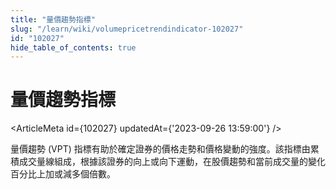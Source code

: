 ```yaml
---
title: "量價趨勢指標"
slug: "/learn/wiki/volumepricetrendindicator-102027"
id: "102027"
hide_table_of_contents: true
---
```



# 量價趨勢指標

<ArticleMeta id={102027} updatedAt={'2023-09-26 13:59:00'} />
<div className='border-solid border-b border-t-0 my-4 border-[var(--ifm-color-gray-300)]' />

量價趨勢 (VPT) 指標有助於確定證券的價格走勢和價格變動的強度。該指標由累積成交量線組成，根據該證券的向上或向下運動，在股價趨勢和當前成交量的變化百分比上加或減多個倍數。
